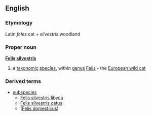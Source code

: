 ==English==
===Etymology===
Latin ''feles'' cat + ''silvestris'' woodland
===Proper noun===
{{wikipedia}}
'''[[Felis]] [[silvestris]]'''
#a [[taxonomic]] [[species]], within [[genus]] [[Felis]] - the [[European wild cat]]
{{wikispecies}}
===Derived terms===
*[[subspecies]]
**[[Felis silvestris libyca]]
**[[Felis silvestris catus]]
**([[Felis domesticus]])